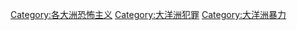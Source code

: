 [[Category:各大洲恐怖主义|Category:各大洲恐怖主义]]
[[Category:大洋洲犯罪|Category:大洋洲犯罪]]
[[Category:大洋洲暴力|Category:大洋洲暴力]]